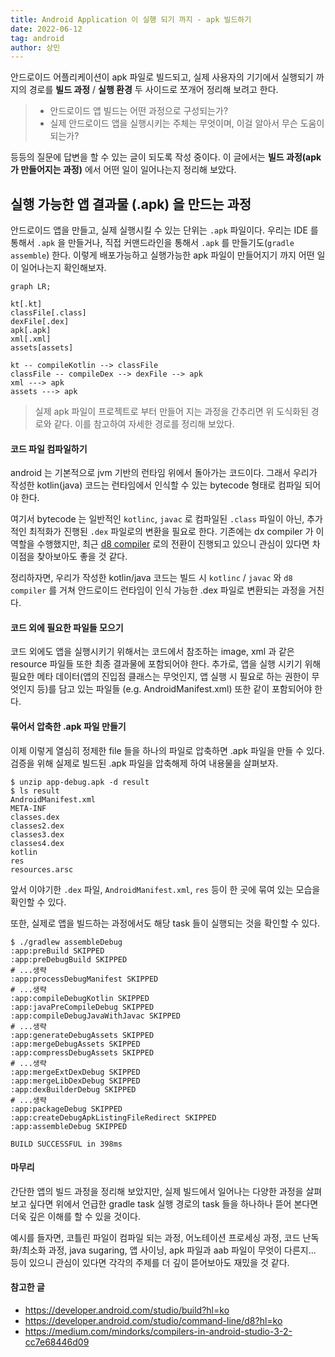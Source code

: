```yaml
---
title: Android Application 이 실행 되기 까지 - apk 빌드하기
date: 2022-06-12
tag: android
author: 상민
---
```


안드로이드 어플리케이션이 apk 파일로 빌드되고, 실제 사용자의 기기에서 실행되기 까지의 경로를 **빌드 과정** / **실행 환경** 두 사이드로 쪼개어 정리해 보려고 한다.

> - 안드로이드 앱 빌드는 어떤 과정으로 구성되는가?
> - 실제 안드로이드 앱을 실행시키는 주체는 무엇이며, 이걸 알아서 무슨 도움이 되는가?

등등의 질문에 답변을 할 수 있는 글이 되도록 작성 중이다.
이 글에서는 **빌드 과정(apk 가 만들어지는 과정)** 에서 어떤 일이 일어나는지 정리해 보았다.

## 실행 가능한 앱 결과물 (.apk) 을 만드는 과정
안드로이드 앱을 만들고, 실제 실행시킬 수 있는 단위는 `.apk` 파일이다. 우리는 IDE 를 통해서 `.apk` 을 만들거나, 직접 커맨드라인을 통해서 `.apk` 를 만들기도(`gradle assemble`) 한다. 이렇게 배포가능하고 실행가능한 apk 파일이 만들어지기 까지 어떤 일이 일어나는지 확인해보자.

```mermaid
graph LR;

kt[.kt]
classFile[.class]
dexFile[.dex]
apk[.apk]
xml[.xml]
assets[assets]

kt -- compileKotlin --> classFile
classFile -- compileDex --> dexFile --> apk
xml ---> apk
assets ---> apk
```

> 실제 apk 파일이 프로젝트로 부터 만들어 지는 과정을 간추리면 위 도식화된 경로와 같다. 이를 참고하여 자세한 경로를 정리해 보았다.

#### 코드 파일 컴파일하기
android 는 기본적으로 jvm 기반의 런타임 위에서 돌아가는 코드이다. 그래서 우리가 작성한 kotlin(java) 코드는 런타임에서 인식할 수 있는 bytecode 형태로 컴파일 되어야 한다.

여기서 bytecode 는 일반적인 `kotlinc`, `javac` 로 컴파일된 `.class` 파일이 아닌, 추가적인 최적화가 진행된 `.dex` 파일로의 변환을 필요로 한다. 기존에는 dx compiler 가 이 역할을 수행했지만, 최근 [d8 compiler](https://developer.android.com/studio/command-line/d8?hl=ko) 로의 전환이 진행되고 있으니 관심이 있다면 차이점을 찾아보아도 좋을 것 같다.

정리하자면, 우리가 작성한 kotlin/java 코드는 빌드 시 `kotlinc` / `javac` 와 `d8 compiler` 를 거쳐 안드로이드 런타임이 인식 가능한 .dex 파일로 변환되는 과정을 거친다.

#### 코드 외에 필요한 파일들 모으기
코드 외에도 앱을 실행시키기 위해서는 코드에서 참조하는 image, xml 과 같은 resource 파일들 또한 최종 결과물에 포함되어야 한다. 추가로, 앱을 실행 시키기 위해 필요한 메타 데이터(앱의 진입점 클래스는 무엇인지, 앱 실행 시 필요로 하는 권한이 무엇인지 등)를 담고 있는 파일들 (e.g. AndroidManifest.xml) 또한 같이 포함되어야 한다. 

#### 묶어서 압축한 .apk 파일 만들기
이제 이렇게 열심히 정제한 file 들을 하나의 파일로 압축하면 .apk 파일을 만들 수 있다. 검증을 위해 실제로 빌드된 .apk 파일을 압축해제 하여 내용물을 살펴보자.

```shell
$ unzip app-debug.apk -d result
$ ls result
AndroidManifest.xml
META-INF
classes.dex
classes2.dex
classes3.dex
classes4.dex
kotlin
res
resources.arsc
```

앞서 이야기한 `.dex` 파일, `AndroidManifest.xml`, `res` 등이 한 곳에 묶여 있는 모습을 확인할 수 있다.

또한, 실제로 앱을 빌드하는 과정에서도 해당 task 들이 실행되는 것을 확인할 수 있다.
```shell
$ ./gradlew assembleDebug
:app:preBuild SKIPPED
:app:preDebugBuild SKIPPED
# ...생략
:app:processDebugManifest SKIPPED
# ...생략
:app:compileDebugKotlin SKIPPED
:app:javaPreCompileDebug SKIPPED
:app:compileDebugJavaWithJavac SKIPPED
# ...생략
:app:generateDebugAssets SKIPPED
:app:mergeDebugAssets SKIPPED
:app:compressDebugAssets SKIPPED
# ...생략
:app:mergeExtDexDebug SKIPPED
:app:mergeLibDexDebug SKIPPED
:app:dexBuilderDebug SKIPPED
# ...생략
:app:packageDebug SKIPPED
:app:createDebugApkListingFileRedirect SKIPPED
:app:assembleDebug SKIPPED

BUILD SUCCESSFUL in 398ms
```

#### 마무리

간단한 앱의 빌드 과정을 정리해 보았지만, 실제 빌드에서 일어나는 다양한 과정을 살펴보고 싶다면 위에서 언급한 gradle task 실행 경로의 task 들을 하나하나 뜯어 본다면 더욱 깊은 이해를 할 수 있을 것이다.

예시를 들자면, 코틀린 파일이 컴파일 되는 과정, 어노테이션 프로세싱 과정, 코드 난독화/최소화 과정, java sugaring, 앱 사이닝, apk 파일과 aab 파일이 무엇이 다른지... 등이 있으니 관심이 있다면 각각의 주제를 더 깊이 뜯어보아도 재밌을 것 같다.


#### 참고한 글
- https://developer.android.com/studio/build?hl=ko
- https://developer.android.com/studio/command-line/d8?hl=ko
- https://medium.com/mindorks/compilers-in-android-studio-3-2-cc7e68446d09

